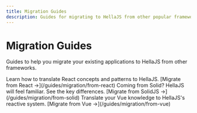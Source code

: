 ```yaml
---
title: Migration Guides
description: Guides for migrating to HellaJS from other popular frameworks
---
```



# Migration Guides

Guides to help you migrate your existing applications to HellaJS from other frameworks.

<CardGrid>
  <Card title="From React" icon="seti:react">
    Learn how to translate React concepts and patterns to HellaJS.
    [Migrate from React →](/guides/migration/from-react)
  </Card>
  <Card title="From SolidJS" icon="star">
    Coming from Solid? HellaJS will feel familiar. See the key differences.
    [Migrate from SolidJS →](/guides/migration/from-solid)
  </Card>
  <Card title="From Vue" icon="seti:vue">
    Translate your Vue knowledge to HellaJS's reactive system.
    [Migrate from Vue →](/guides/migration/from-vue)
  </Card>
</CardGrid>
